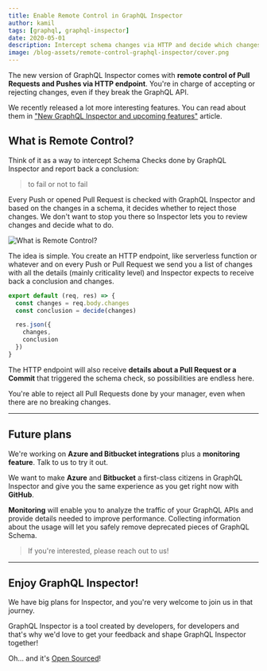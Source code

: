 ```yaml
---
title: Enable Remote Control in GraphQL Inspector
author: kamil
tags: [graphql, graphql-inspector]
date: 2020-05-01
description: Intercept schema changes via HTTP and decide which changes are acceptable which are not and all of this through a serverless function.
image: /blog-assets/remote-control-graphql-inspector/cover.png
---
```



<Article />

The new version of GraphQL Inspector comes with **remote control of Pull Requests and Pushes via HTTP endpoint**. You're in charge of accepting or rejecting changes, even if they break the GraphQL API.

We recently released a lot more interesting features. You can read about them in ["New GraphQL Inspector and upcoming features"](https://the-guild.dev/blog/new-graphql-inspector) article.

# What is Remote Control?

Think of it as a way to intercept Schema Checks done by GraphQL Inspector and report back a conclusion:

> to fail or not to fail

Every Push or opened Pull Request is checked with GraphQL Inspector and based on the changes in a schema, it decides whether to reject those changes. We don't want to stop you there so Inspector lets you to review changes and decide what to do.

![](/blog-assets/remote-control-graphql-inspector/remote-graph.png 'What is Remote Control?')

The idea is simple. You create an HTTP endpoint, like serverless function or whatever and on every Push or Pull Request we send you a list of changes with all the details (mainly criticality level) and Inspector expects to receive back a conclusion and changes.

```javascript
export default (req, res) => {
  const changes = req.body.changes
  const conclusion = decide(changes)

  res.json({
    changes,
    conclusion
  })
}
```

The HTTP endpoint will also receive **details about a Pull Request or a Commit** that triggered the schema check, so possibilities are endless here.

You're able to reject all Pull Requests done by your manager, even when there are no breaking changes.

---

# Future plans

We're working on **Azure and Bitbucket integrations** plus a **monitoring feature**. Talk to us to try it out.

We want to make **Azure** and **Bitbucket** a first-class citizens in GraphQL Inspector and give you the same experience as you get right now with **GitHub**.

**Monitoring** will enable you to analyze the traffic of your GraphQL APIs and provide details needed to improve performance. Collecting information about the usage will let you safely remove deprecated pieces of GraphQL Schema.

> If you're interested, please reach out to us!

---

## Enjoy GraphQL Inspector!

We have big plans for Inspector, and you're very welcome to join us in that journey.

GraphQL Inspector is a tool created by developers, for developers and that's why we'd love to get your feedback and shape GraphQL Inspector together!

Oh... and it's [Open Sourced](https://github.com/kamilkisiela/graphql-inspector)!
